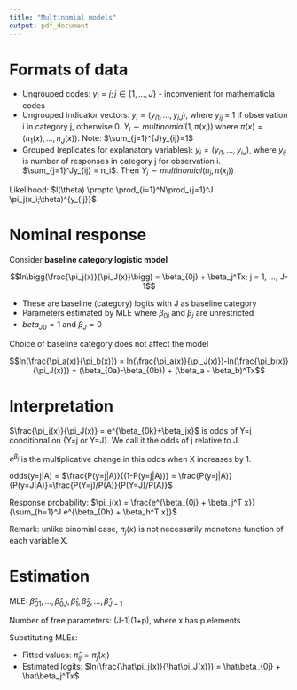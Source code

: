 ```yaml
---
title: "Multinomial models"
output: pdf_document
---
```


# Formats of data

- Ungrouped codes: $y_i = j; j \in \{1, ..., J\}$ - inconvenient for mathematicla codes
- Ungrouped indicator vectors: $y_i = (y_{i1}, ..., y_{iJ})$, where $y_{ij}$ = 1 if observation i in category j, otherwise 0. $Y_i \sim multinomial(1, \pi(x_i))$ where $\pi(x)=(\pi_1(x), ..., \pi_J(x))$. Note: $\sum_{j=1}^{J}y_{ij}=1$
- Grouped (replicates for explanatory variables): $y_i = (y_{i1}, ..., y_{iJ})$, where $y_{ij}$ is number of responses in category j for observation i. $\sum_{j=1}^Jy_{ij} = n_i$. Then $Y_i \sim multinomial(n_i, \pi(x_i))$

Likelihood: $l(\theta) \propto \prod_{i=1}^N\prod_{j=1}^J \pi_j(x_i;\theta)^{y_{ij}}$

# Nominal response

Consider **baseline category logistic model**

$$ln\bigg(\frac{\pi_j(x)}{\pi_J(x)}\bigg) = \beta_{0j} + \beta_j^Tx; j = 1, ..., J-1$$

- These are baseline (category) logits with J as baseline category
- Parameters estimated by MLE where $\beta_{0j}$ and $\beta_j$ are unrestricted
- $beta_{J0}=1$ and $\beta_J=0$

Choice of baseline category does not affect the model

$$ln(\frac{\pi_a(x)}{\pi_b(x)}) = ln(\frac{\pi_a(x)}{\pi_J(x)})-ln(\frac{\pi_b(x)}{\pi_J(x)}) = (\beta_{0a}-\beta_{0b}) + (\beta_a - \beta_b)^Tx$$

# Interpretation

$\frac{\pi_j(x)}{\pi_J(x)} = e^{\beta_{0k}+\beta_jx}$ is odds of Y=j conditional on {Y=j or Y=J}. We call it the odds of j relative to J.

$e^{\beta_j}$ is the multiplicative change in this odds when X increases by 1.

odds(y=j|A) = $\frac{P(y=j|A)}{(1-P(y=j|A))} = \frac{P(y=j|A)}{P(y=J|A)}=\frac{P(Y=j)/P(A)}{P(Y=J)/P(A)}$

Response probability: $\pi_j(x) = \frac{e^{\beta_{0j} + \beta_j^T x}}{\sum_{h=1}^J e^{\beta_{0h} + \beta_h^T x}}$

Remark: unlike binomial case, $\pi_j(x)$ is not necessarily monotone function of each variable X.

# Estimation

MLE: $\hat\beta_{01}, ..., \hat\beta_{0J}, \hat\beta_1, \hat\beta_2, ..., \hat\beta_{J-1}$

Number of free parameters: (J-1)(1+p), where x has p elements

Substituting MLEs:

- Fitted values: $\hat\pi_{ij} = \hat\pi_j(x_i)$
- Estimated logits: $ln(\frac{\hat\pi_j(x)}{\hat\pi_J(x)}) = \hat\beta_{0j} + \hat\beta_j^Tx$